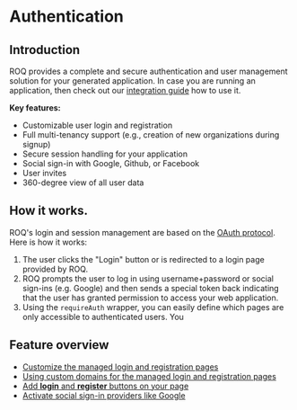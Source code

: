 
# Authentication

## Introduction

ROQ provides a complete and secure authentication and user management solution for your generated application. 
In case you are running an application, then check out our 
[integration guide](/authentication/advanced-topics/integration-guide) how to use it.

**Key features:**

- Customizable user login and registration
- Full multi-tenancy support (e.g., creation of new organizations during signup)
- Secure session handling for your application
- Social sign-in with Google, Github, or Facebook
- User invites
- 360-degree view of all user data

## How it works.

ROQ's login and session management are based on the [OAuth protocol](https://oauth.net/2/). Here is how it works:

1. The user clicks the "Login" button or is redirected to a login page provided by ROQ.
2. ROQ prompts the user to log in using username+password or social sign-ins (e.g. Google) and then sends a special
   token back indicating that the user has granted permission to access your web application.
3. Using the `requireAuth` wrapper, you can easily define which pages are only accessible to authenticated users. You

## Feature overview

- [Customize the managed login and registration pages](/authentication/registration-form)
- [Using custom domains for the managed login and registration pages](authentication/advanced-topics/custom-domain)
- [Add **login** and **register** buttons on your page](/authentication/advanced-topics/buttons)
- [Activate social sign-in providers like Google](/authentication/social-sign-ins)
